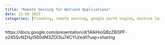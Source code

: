 ```yaml
---
title: "Remote Sensing for Wetland Applications"
date: 12-05-2023
categories: [flooding, remote sensing, google earth engine, machine learning, global south]
---
```


https://docs.google.com/presentation/d/1AlkHioQBzZBOPF-o245SvNZHyt560dM3ZOI3iu74CYU/edit?usp=sharing